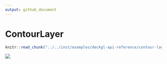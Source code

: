 ```yaml
---
output: github_document
---
```


# ContourLayer

```r
knitr::read_chunk("../../inst/examples/deckgl-api-reference/contour-layer.R")
```

![](images/contour-layer.png)

```r
```
